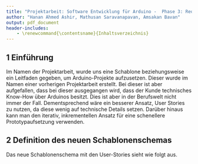 ```yaml
---
title: "Projektarbeit: Software Entwicklung für Arduino -  Phase 3: Requirements Engineering bei Arduino Projekten"
author: "Hanan Ahmed Ashir, Mathusan Saravanapavan, Amsakan Bavan"
output: pdf_document
header-includes:
    - \renewcommand{\contentsname}{Inhaltsverzeichnis}
---
```


\tableofcontents

## 1 Einführung

Im Namen der Projektarbeit, wurde uns eine Schablone beziehungsweise ein Leitfaden gegeben, um Arduino-Projekte aufzusetzen. Dieser wurde im Namen einer vorherigen 
Projektarbeit erstellt. Bei dieser ist aber aufgefallen, dass bei dieser ausgegangen wird, dass der Kunde technisches Know-How über Arduinos besitzt. Dies ist aber in der 
Berufswelt nicht immer der Fall. Dementsprechend wäre ein besserer Ansatz, User Stories zu nutzen, da diese wenig auf technische Details setzen. Darüber hinaus kann man den
iterativ, inkrementellen Ansatz für eine schenellere Prototypaufsetzung verwenden.

## 2 Definition des neuen Schablonenschemas

Das neue Schablonenschema mit den User-Stories sieht wie folgt aus.